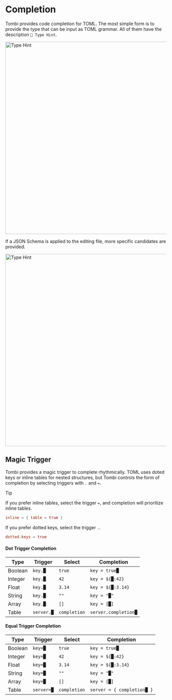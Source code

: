 # Completion

Tombi provides code completion for TOML.
The most simple form is to provide the type that can be input as TOML grammar.
All of them have the description `🦅 Type Hint`.

<img src="/completion_without_schema.png" alt="Type Hint" width="600" />

If a JSON Schema is applied to the editing file, more specific candidates are provided.

<img src="/completion_with_schema.png" alt="Type Hint" width="600" />


## Magic Trigger
Tombi provides a magic trigger to complete rhythmically.
TOML uses doted keys or inline tables for nested structures,
but Tombi controls the form of completion by selecting triggers with `.` and `=`.

> [!TIP]
> If you prefer inline tables, select the trigger `=`, and completion will prioritize inline tables.
>
> ```toml
> inline = { table = true }
> ```
>
> If you prefer dotted keys, select the trigger `.`.
>
> ```toml
> dotted.keys = true
> ```

#### Dot Trigger Completion

| Type | Trigger | Select | Completion |
| --- | --- | --- | --- |
| Boolean  | `key.█` | `true` | `key = true█` |
| Integer  | `key.█` | `42` | `key = ${█:42}` |
| Float | `key.█` | `3.14` | `key = ${█:3.14}` |
| String | `key.█` | `""` | `key = "█"` |
| Array | `key.█` | `[]` | `key = [█]` |
| Table  | `server.█` | `completion` | `server.completion█` |

#### Equal Trigger Completion

| Type | Trigger | Select | Completion |
| --- | --- | --- | --- |
| Boolean | `key=█` | `true` | `key = true█` |
| Integer | `key=█` | `42` | `key = ${█:42}` |
| Float | `key=█` | `3.14` | `key = ${█:3.14}` |
| String | `key=█` | `""` | `key = "█"` |
| Array | `key=█` | `[]` | `key = [█]` |
| Table | `server=█` | `completion` | `server = { completion█ }` |
